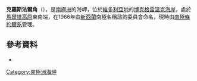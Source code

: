 {{Coord|73|10|S|168|21|E|source:GNIS|display=title}}

'''克羅斯法爾角'''（{{lang-en|Cape Crossfire}}），是[[南極洲|南極洲]]的海岬，位於[[維多利亞地|維多利亞地]]的[[博克格雷溫克海岸|博克格雷溫克海岸]]，處於[[馬爾塔高原|馬爾塔高原]]東南端，在1966年由[[新西蘭|新西蘭]]南極名稱諮詢委員會命名，現時由[[南極條約體系|南極條約體系]]管理。

==參考資料==
* {{usgs-gazetteer|id=3342|name=Crossfire, Cape}}

{{DEFAULTSORT:Cape Crossfire}}
[[Category:南極洲海岬|Category:南極洲海岬]]


{{BorchgrevinkCoast-geo-stub}}